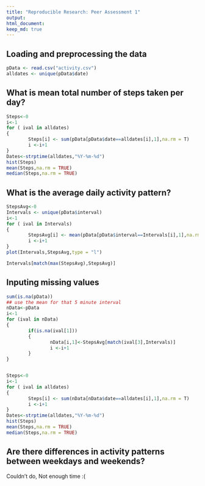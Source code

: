 ```yaml
---
title: "Reproducible Research: Peer Assessment 1"
output: 
html_document:
keep_md: true
---
```



## Loading and preprocessing the data

```r
pData <- read.csv("activity.csv")
alldates <- unique(pData$date)


```

## What is mean total number of steps taken per day?
```r
Steps<-0
i<-1
for ( ival in alldates)
{
        Steps[i] <- sum(pData[pData$date==alldates[i],1],na.rm = T)
        i <-i+1
}
Dates<-strptime(alldates,"%Y-%m-%d")
hist(Steps)
mean(Steps,na.rm = TRUE)
median(Steps,na.rm = TRUE)
```


## What is the average daily activity pattern?
```r
StepsAvg<-0
Intervals <- unique(pData$interval)
i<-1
for ( ival in Intervals)
{
        StepsAvg[i] <- mean(pData[pData$interval==Intervals[i],1],na.rm = T)
        i <-i+1
}
plot(Intervals,StepsAvg,type = "l")
```

```r
Intervals[match(max(StepsAvg),StepsAvg)]
```


## Inputing missing values
```r
sum(is.na(pData))
## use the mean for that 5 minute interval
nData<-pData
i<-1
for (ival in nData)
{
        if(is.na(ival[1]))
        {
                nData[i,1]<-StepsAvg[match(ival[3],Intervals)]
                i <-i+1
        }
}


Steps<-0
i<-1
for ( ival in alldates)
{
        Steps[i] <- sum(nData[nData$date==alldates[i],1],na.rm = T)
        i <-i+1
}
Dates<-strptime(alldates,"%Y-%m-%d")
hist(Steps)
mean(Steps,na.rm = TRUE)
median(Steps,na.rm = TRUE)

```


## Are there differences in activity patterns between weekdays and weekends?

Couldn't do, Not enough time :(
